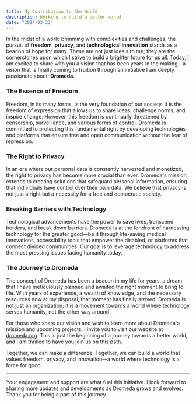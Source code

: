 ```yaml
---
title: My Contribution to the World
description: Working to build a better world
date: "2024-03-23"
---
```


In the midst of a world brimming with complexities and challenges, the pursuit of **freedom**, **privacy**, and **technological innovation** stands as a beacon of hope for many. These are not just ideals to me; they are the cornerstones upon which I strive to build a brighter future for us all. Today, I am excited to share with you a vision that has been years in the making—a vision that is finally coming to fruition through an initiative I am deeply passionate about: **Dromeda**.

### The Essence of Freedom

Freedom, in its many forms, is the very foundation of our society. It is the freedom of expression that allows us to share ideas, challenge norms, and inspire change. However, this freedom is continually threatened by censorship, surveillance, and various forms of control. Dromeda is committed to protecting this fundamental right by developing technologies and platforms that ensure free and open communication without the fear of repression.

### The Right to Privacy

In an era where our personal data is constantly harvested and monetized, the right to privacy has become more crucial than ever. Dromeda's mission extends to creating solutions that safeguard personal information, ensuring that individuals have control over their own data. We believe that privacy is not just a right but a necessity for a free and democratic society.

### Breaking Barriers with Technology

Technological advancements have the power to save lives, transcend borders, and break down barriers. Dromeda is at the forefront of harnessing technology for the greater good—be it through life-saving medical innovations, accessibility tools that empower the disabled, or platforms that connect divided communities. Our goal is to leverage technology to address the most pressing issues facing humanity today.

### The Journey to Dromeda

The concept of Dromeda has been a beacon in my life for years, a dream that I have meticulously planned and awaited the right moment to bring to life. With years of experience, a wealth of knowledge, and the necessary resources now at my disposal, that moment has finally arrived. Dromeda is not just an organization; it is a movement towards a world where technology serves humanity, not the other way around.

For those who share our vision and wish to learn more about Dromeda's mission and upcoming projects, I invite you to visit our website at [dromeda.org](http://dromeda.org). This is just the beginning of a journey towards a better world, and I am thrilled to have you join us on this path.

Together, we can make a difference. Together, we can build a world that values freedom, privacy, and innovation—a world where technology is a force for good.

---

Your engagement and support are what fuel this initiative. I look forward to sharing more updates and developments as Dromeda grows and evolves. Thank you for being a part of this journey.